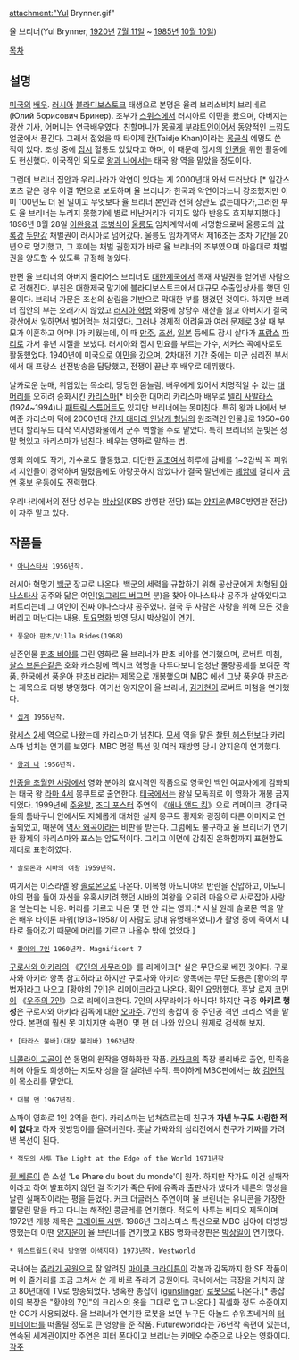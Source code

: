 attachment:"Yul Brynner.gif"

율 브리너(Yul Brynner, [[1920년]] [[7월 11일]] ~ [[1985년]] [[10월 10일]])

[[목차]]
== 설명 ==
[[미국]]의 [[배우]]. [[러시아]] [[블라디보스토크]] 태생으로 본명은 율리 보리소비치 브리네르(Юлий Борисович Бринер). 조부가 [[스위스]]에서 러시아로 이민을 왔으며, 아버지는 광산 기사, 어머니는 연극배우였다. 친할머니가 [[몽골]]계 [[부랴트]]인이어서 동양적인 느낌도 얼굴에서 풍긴다. 그래서 젊었을 때 타이제 칸(Taidje Khan)이라는 [[몽골어|몽골식]] 예명도 쓴 적이 있다. 조상 중에 [[집시]] 혈통도 있었다고 하며, 이 때문에 집시의 [[인권]]을 위한 활동에도 헌신했다. 이국적인 외모로 [[왕과 나]]에서는 태국 왕 역을 맡았을 정도이다.

그런데 브리너 집안과 우리나라가 악연이 있다는 게 2000년대 와서 드러났다.[* 일간스포츠 같은 경우 이걸 1면으로 보도하며 율 브리너가 한국과 악연이라느니 강조했지만 이미 100년도 더 된 일이고 무엇보다 율 브리너 본인과 전혀 상관도 없는데다가,그러한 부도 율 브리너는 누리지 못했기에 별로 비난거리가 되지도 않아 반응도 흐지부지했다.] 1896년 8월 28일 [[이완용]]과 [[조병식]]이 [[울릉도]] 임차계약서에 서명함으로써 울릉도와 [[압록강]] [[두만강]] 채벌권이 러시아로 넘어갔다. 울릉도 임차계약서 제16조는 조차 기간을 20년으로 명기했고, 그 후에는 채벌 권한자가 바로 율 브리너의 조부였으며 마음대로 채벌권을 양도할 수 있도록 규정해 놓았다. 

한편 율 브리너의 아버지 줄리어스 브리너도 [[대한제국]]에서 목재 채벌권을 얻어낸 사람으로 전해진다. 부친은 대한제국 말기에 블라디보스토크에서 대규모 수출입상사를 했던 인물이다. 브리너 가문은 조선의 삼림을 기반으로 막대한 부를 챙겼던 것이다. 하지만 브리너 집안의 부는 오래가지 않았고 [[러시아 혁명]] 와중에 상당수 재산을 잃고 아버지가 결국 광산에서 일하면서 벌어먹는 처지였다. 그러나 경제적 어려움과 여러 문제로 3살 때 부모가 이혼하고 어머니가 키웠는데, 이 때 [[만주]], [[조선]], [[일본]] 등에도 잠시 살다가 [[프랑스]] [[파리(도시)|파리]]로 가서 유년 시절을 보냈다. 러시아와 집시 민요를 부르는 가수, 서커스 곡예사로도 활동했었다. 1940년에 미국으로 [[이민]]을 갔으며, 2차대전 기간 중에는 미군 심리전 부서에서 대 프랑스 선전방송을 담당했고, 전쟁이 끝난 후 배우로 데뷔했다.

날카로운 눈매, 위엄있는 목소리, 당당한 몸놀림, 배우에게 있어서 치명적일 수 있는 [[대머리]]를 오히려 승화시킨 [[카리스마]][* 비슷한 대머리 카리스마 배우로 [[텔리 사발라스]](1924~1994)나 [[패트릭 스튜어트]]도 있지만 브리너에는 못미친다. 특히 왕과 나에서 보여준 카리스마 덕에 2000년대 [[인남캐|간지 대머리 인남캐 형님]]의 원조격인 인물.]로 1950~60년대 할리우드 대작 역사영화물에서 군주 역할을 주로 맡았다. 특히 브리너의 눈빛은 정말 멋있고 카리스마가 넘친다. 배우는 영화로 말하는 법.

영화 외에도 작가, 가수로도 활동했고, 대단한 [[골초]]여서 하루에 담배를 1~2갑씩 꼭 피워서 지인들이 경악하며 말렸음에도 아랑곳하지 않았다가 결국 말년에는 [[폐암]]에 걸리자 [[금연]] 홍보 운동에도 전력했다. 

우리나라에서의 전담 성우는 [[박상일]](KBS 방영판 전담) 또는 [[양지운]](MBC방영판 전담)이 자주 맡고 있다.

== 작품들 ==
 * [[아나스타샤]] 1956년작.
러시아 혁명기 [[백군]] 장교로 나온다. 백군의 세력을 규합하기 위해 공산군에게 처형된 [[아나스타시야 니콜라예브나 로마노바|아나스타샤]] 공주와 닮은 여인([[잉그리드 버그먼]] 분)을 찾아 아나스타샤 공주가 살아있다고 퍼트리는데 그 여인이 진짜 아나스타샤 공주였다. 결국 두 사람은 사랑을 위해 모든 것을 버리고 떠난다는 내용. [[토요명화]] 방영 당시 박상일이 연기.

 * 풍운아 판초/Villa Rides(1968) 
실존인물 [[판초 비야]]를 그린 영화로 율 브리너가 판초 비야를 연기했으며, 로버트 미첨, [[찰스 브론슨]]같은 호화 캐스팅에 멕시코 혁명을 다루다보니 엄청난 물량공세를 보여준 작품. 한국에선 [http://www.oldcinereview.com/bbs/zboard.php?id=review_3&page=6&sn1=&divpage=1&sn=off&ss=on&sc=on&select_arrange=headnum&desc=asc&no=17 풍운아 판초비라]라는 제목으로 개봉했으며 MBC 에선 그냥 풍운아 판초라는 제목으로 더빙 방영했다. 여기선 양지운이 율 브리너, [[김기현]]이 로버트 미첨을 연기했다.

 * [[십계]] 1956년작.
[[람세스 2세]] 역으로 나왔는데 카리스마가 넘친다. [[모세]] 역을 맡은 [[찰턴 헤스턴]]보다 카리스마 넘치는 연기를 보였다. MBC 명절 특선 및 여러 재방영 당시 양지운이 연기했다.

 * [[왕과 나]] 1956년작.
[[인종을 초월한 사랑]]에서 영화 분야의 효시격인 작품으로 영국인 백인 여교사에게 감화되는 태국 왕 [[라마 4세]] 몽쿠트로 출연한다. [[태국]]에서는 왕실 모독죄로 이 영화가 개봉 금지되었다. 1999년에 [[주윤발]], [[조디 포스터]] 주연의 《[[애나 앤드 킹]]》으로 리메이크. 강대국들의 틈바구니 안에서도 지혜롭게 대처한 실제 몽쿠트 황제와 굉장히 다른 이미지로 연출되었고, 때문에 [[역사 왜곡]]이라는 비판을 받는다. 그럼에도 불구하고 율 브리너가 연기한 황제의 카리스마와 포스는 압도적이다. 그리고 이면에 감춰진 온화함까지 표현함도 제대로 표현하였다.

 * 솔로몬과 시바의 여왕 1959년작.
여기서는 이스라엘 왕 [[솔로몬]]으로 나온다. 이복형 아도니야의 반란을 진압하고, 아도니야의 편을 들어 자신을 유혹시키려 했던 시바의 여왕을 오히려 마음으로 사로잡아 사랑을 얻는다는 내용. 머리를 기르고 나온 몇 편 안 되는 영화.[* 사실 원래 솔로몬 역을 맡은 배우 타이론 파워(1913~1958/ 이 사람도 당대 유명배우였다)가 촬영 중에 죽어서 대타로 들어갔기 때문에 머리를 기르고 나올수 밖에 없었다.] 

 * [[황야의 7인]] 1960년작. Magnificent 7
[[구로사와 아키라]]의 《[[7인의 사무라이]]》를 리메이크[* 실은 무단으로 베낀 것이다. 구로사와 아키라 항목 참고하라고 하지만 구로사와 아키라 항목에는 무단 도용은 [황야의 무법자]라고 나오고 [황야의 7인]은 리메이크라고 나온다. 확인 요망]했다.  훗날 [[로저 코먼]]이 《[[우주의 7인]]》으로 리메이크한다. 7인의 사무라이가 아니다! 하지만 극중 '''아키르 행성'''은 구로사와 아키라 감독에 대한 [[오마주]]. 7인의 총잡이 중 주인공 격인 크리스 역을 맡았다. 본편에 훨씬 못 미치지만 속편이 몇 편 더 나와 있으니 원제로 검색해 보자.

 * [타라스 불바](대장 불리바) 1962년작.
[[니콜라이 고골]]이 쓴 동명의 원작을 영화화한 작품. [[카자크]]의 족장 불리바로 출연, 민족을 위해 아들도 희생하는 지도자 상을 잘 살려낸 수작. 특이하게 MBC판에서는 故 [[김현직]]이 목소리를 맡았다.

 * 더블 맨 1967년작.
스파이 영화로 1인 2역을 한다. 카리스마는 넘쳐흐르는데 친구가 '''자넨 누구도 사랑한 적이 없다'''고 하자 귓방망이를 올려버린다. 훗날 가짜와의 심리전에서 친구가 가짜를 가려낸 복선이 된다.

 * 적도의 사투 The Light at the Edge of the World 1971년작
[[쥘 베른]]이 쓴 소설 'Le Phare du bout du monde'이 원작. 하지만 작가도 이건 실패작이라고 하여 발표하지 않던 걸 작가가 죽은 뒤에 유족과 출판사가 냈다가 베른의 명성을 날린 실패작이라는 평을 듣었다. 커크 더글러스 주연이며 율 브린너는 유니콘을 가장한 뿔달린 말을 타고 다니는 해적인 콩글레를 연기했다. 적도의 사투는 비디오 제목이며 1972년 개봉 제목은 [http://blog.naver.com/westernmania/90141969093 그레이트 시맨]. 1986년 크리스마스 특선으로 MBC 심야에 더빙방영했는데 이땐 [[양지운]]이 율 브린너를 연기했고 KBS 명화극장판은 [[박상일]]이 연기했다. 

 * [[웨스트월드]](국내 방영명 이색지대) 1973년작. Westworld
국내에는 [[쥬라기 공원]]으로 잘 알려진 [[마이클 크라이튼]]이 각본과 감독까지 한 SF 작품이며 이 줄거리를 조금 고쳐서 쓴 게 바로 쥬라기 공원이다. 국내에서는 극장을 거치지 않고 80년대에 TV로 방송되었다. 냉혹한 총잡이 ([[gunslinger]]) [[로봇]]으로 나온다.[* 총잡이의 복장은 "황야의 7인"의 크리스의 옷을 그대로 입고 나온다.] 픽셀화 정도 수준이지만 CG가 사용되었다. 율 브리너가 연기한 로봇을 보면 누구든 아놀드 슈워츠네거의 [[터미네이터]]를 떠올릴 정도로 큰 영향을 준 작품. Futureworld라는 76년작 속편이 있는데, 연속된 세계관이지만 주연은 피터 폰다이고 브리너는 카메오 수준으로 나오는 영화이다.  
[[각주]]
